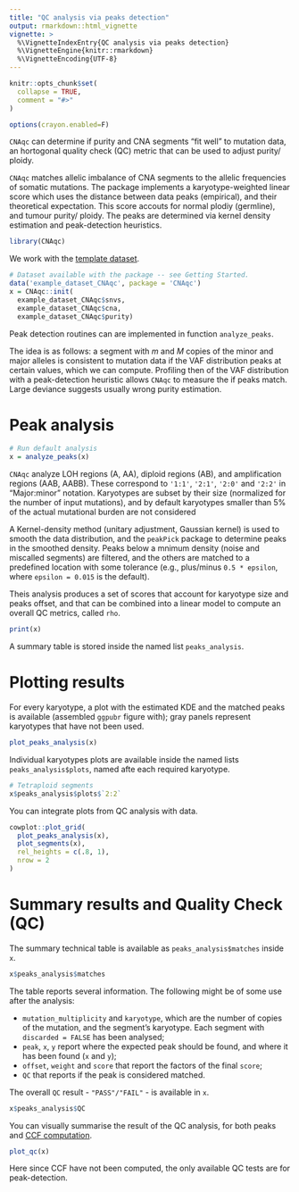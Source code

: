 ```yaml
---
title: "QC analysis via peaks detection"
output: rmarkdown::html_vignette
vignette: >
  %\VignetteIndexEntry{QC analysis via peaks detection}
  %\VignetteEngine{knitr::rmarkdown}
  %\VignetteEncoding{UTF-8}
---
```


```r
knitr::opts_chunk$set(
  collapse = TRUE,
  comment = "#>"
)

options(crayon.enabled=F)
```



`CNAqc` can determine if purity and CNA segments "fit well" to mutation data, an hortogonal quality check (QC) metric that can be used to adjust purity/ ploidy.

 `CNAqc`  matches allelic imbalance of CNA segments to the allelic frequencies of somatic mutations. The package implements a karyotype-weighted linear score which uses the distance between data peaks (empirical), and their theoretical expectation. This score accouts for normal plodiy (germline), and tumour purity/  ploidy. The peaks are determined via kernel density estimation and peak-detection heuristics.

```r
library(CNAqc)
```

We work with the [template dataset](https://caravagn.github.io/CNAqc/articles/Introduction.html). 

```r
# Dataset available with the package -- see Getting Started.
data('example_dataset_CNAqc', package = 'CNAqc')
x = CNAqc::init(
  example_dataset_CNAqc$snvs, 
  example_dataset_CNAqc$cna,
  example_dataset_CNAqc$purity)
```

Peak detection routines can are implemented in function `analyze_peaks`. 

The idea is as follows: a segment with $m$ and $M$ copies of the minor and major alleles is consistent to mutation data if the  VAF distribution peaks at certain values, which we can compute. Profiling then of the VAF distribution with a peak-detection heuristic allows `CNAqc` to measure the if peaks match. Large deviance suggests usually wrong purity estimation.

# Peak analysis

```r
# Run default analysis
x = analyze_peaks(x)
```

`CNAqc` analyze  LOH regions (A, AA), diploid regions (AB), and amplification regions (AAB, AABB). These correspond to
`'1:1'`, `'2:1'`, `'2:0'` and `'2:2'` in "Major:minor" notation. Karyotypes are subset by their size (normalized for
the number of input mutations), and by default karyotypes smaller than 5% of the actual mutational burden are not considered

A Kernel-density method (unitary adjustment, Gaussian kernel) is used to smooth the data distribution, and the `peakPick` package to determine peaks in the smoothed density.  Peaks below a mnimum 
density (noise and miscalled segments) are filtered, and the others are matched to a predefined location with some tolerance (e.g., plus/minus `0.5 * epsilon`, where `epsilon = 0.015` is the default).

Theis analysis produces a set of scores that account for karyotype size and peaks offset, and that can be combined into a linear model to compute an overall QC metrics, called `rho`. 
```r
print(x)
```

A summary table is stored inside the named list `peaks_analysis`.

# Plotting results 

For every karyotype, a plot with the estimated KDE and the matched peaks is available (assembled `ggpubr` figure with); gray panels represent karyotypes that have not been used.

```r
plot_peaks_analysis(x)
```

Individual karyotypes plots are available inside the named lists `peaks_analysis$plots`, named afte each required
karyotype.

```r
# Tetraploid segments
x$peaks_analysis$plots$`2:2`
```

You can integrate plots from QC analysis with data.
```r
cowplot::plot_grid(
  plot_peaks_analysis(x),
  plot_segments(x),
  rel_heights = c(.8, 1),
  nrow = 2
)
```

# Summary results and Quality Check (QC)

The summary technical table is available as `peaks_analysis$matches` inside `x`. 

```r
x$peaks_analysis$matches
```

The table reports several information. The following might be of some use after the analysis:

- `mutation_multiplicity` and `karyotype`, which are the number of copies of the mutation, and the segment's karyotype. Each segment with `discarded = FALSE` has been analysed;
- `peak`, `x`, `y` report where the expected peak should be found, and where it has been found (`x` and `y`);
- `offset`, `weight` and `score` that report the factors of the final `score`;
- `QC` that reports if the  peak is considered matched.

The overall `QC` result - `"PASS"/"FAIL"` - is available in `x`.
```r
x$peaks_analysis$QC
```


You can visually summarise the result of the QC analysis, for both peaks and [CCF computation](https://caravagn.github.io/CNAqc/articles/ccf_computation.html).

```r
plot_qc(x)
```

Here since CCF have not been computed, the only available QC tests are for peak-detection.

